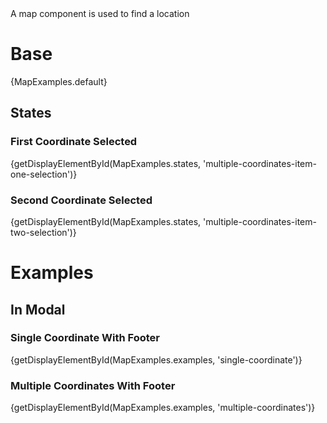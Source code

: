 
<div className="lead doc">
  A map component is used to find a location
</div>

# Base

<CodeView>
  {MapExamples.default}
</CodeView>

## States

### First Coordinate Selected

<CodeView>
  {getDisplayElementById(MapExamples.states, 'multiple-coordinates-item-one-selection')}
</CodeView>

### Second Coordinate Selected

<CodeView>
  {getDisplayElementById(MapExamples.states, 'multiple-coordinates-item-two-selection')}
</CodeView>

# Examples

## In Modal

### Single Coordinate With Footer

<CodeView>
  {getDisplayElementById(MapExamples.examples, 'single-coordinate')}
</CodeView>

### Multiple Coordinates With Footer

<CodeView>
  {getDisplayElementById(MapExamples.examples, 'multiple-coordinates')}
</CodeView>
